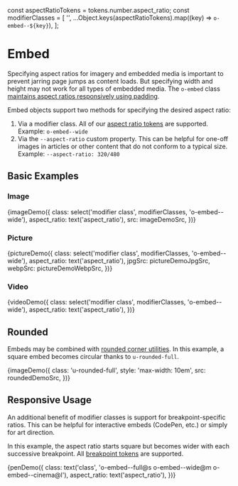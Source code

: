 const aspectRatioTokens = tokens.number.aspect_ratio;
const modifierClasses = [
  '',
  ...Object.keys(aspectRatioTokens).map((key) => `o-embed--${key}`),
];

<Meta title="Objects/Embed" decorators={[withKnobs]} />

# Embed

Specifying aspect ratios for imagery and embedded media is important to prevent jarring page jumps as content loads. But specifying width and height may not work for all types of embedded media. The `o-embed` class [maintains aspect ratios responsively using padding](https://css-tricks.com/aspect-ratio-boxes/).

Embed objects support two methods for specifying the desired aspect ratio:

1. Via a modifier class. All of our [aspect ratio tokens](/?path=/docs/design-tokens-aspect-ratio--page) are supported. Example: `o-embed--wide`
1. Via the `--aspect-ratio` custom property. This can be helpful for one-off images in articles or other content that do not conform to a typical size. Example: `--aspect-ratio: 320/480`

## Basic Examples

### Image

<Canvas>
  <Story name="Image">
    {imageDemo({
      class: select('modifier class', modifierClasses, 'o-embed--wide'),
      aspect_ratio: text('aspect_ratio'),
      src: imageDemoSrc,
    })}
  </Story>
</Canvas>

### Picture

<Canvas>
  <Story name="Picture">
    {pictureDemo({
      class: select('modifier class', modifierClasses, 'o-embed--wide'),
      aspect_ratio: text('aspect_ratio'),
      jpgSrc: pictureDemoJpgSrc,
      webpSrc: pictureDemoWebpSrc,
    })}
  </Story>
</Canvas>

### Video

<Canvas>
  <Story name="Video">
    {videoDemo({
      class: select('modifier class', modifierClasses, 'o-embed--wide'),
      aspect_ratio: text('aspect_ratio'),
    })}
  </Story>
</Canvas>

## Rounded

Embeds may be combined with [rounded corner utilities](/?path=/docs/utilities-rounded-corners--sizes). In this example, a square embed becomes circular thanks to `u-rounded-full`.

<Canvas>
  <Story name="Rounded">
    {imageDemo({
      class: 'u-rounded-full',
      style: 'max-width: 10em',
      src: roundedDemoSrc,
    })}
  </Story>
</Canvas>

## Responsive Usage

An additional benefit of modifier classes is support for breakpoint-specific ratios. This can be helpful for interactive embeds (CodePen, etc.) or simply for art direction.

In this example, the aspect ratio starts square but becomes wider with each successive breakpoint. All [breakpoint tokens](/?path=/docs/design-tokens-breakpoint--page) are supported.

<Canvas>
  <Story name="Responsive">
    {penDemo({
      class: text('class', 'o-embed--full@s o-embed--wide@m o-embed--cinema@l'),
      aspect_ratio: text('aspect_ratio'),
    })}
  </Story>
</Canvas>
